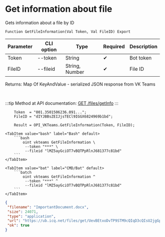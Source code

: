 ﻿---
sidebar_position: 3
description: Get information about file and other functions to work with VKTeams in the Open Integration Package, a free open-source integration library for 1C:Enterprise 8, OneScript and CLI
keywords: [1C, 1С, 1С:Enterprise, 1С:Enterprise 8.3, API, Integration, Services, Exchange, OneScript, CLI, VKTeams]
---


# Get information about file
 Gets information about a file by ID



`Function GetFileInformation(Val Token, Val FileID) Export`

  | Parameter | CLI option | Type | Required | Description |
  |-|-|-|-|-|
  | Token | --token | String | &#x2714; | Bot token |
  | FileID | --fileid | String, Number | &#x2714; | File ID |

  
  Returns:  Map Of KeyAndValue - serialized JSON response from VK Teams

<br/>

:::tip
Method at API documentation: [GET /files/getInfo](https://teams.vk.com/botapi/#/files/get_files_getInfo)
:::
<br/>



```bsl title="1C:Enterprise/OneScript code example"
    Token  = "001.3501506236.091...";
    FileID = "dIYJBBsZEIJjsTECl9IGGX6824969b1bd";

    Result = OPI_VKTeams.GetFileInformation(Token, FileID);
```
 

 <Tabs>
  
    <TabItem value="bash" label="Bash" default>
        ```bash
            oint vkteams GetFileInformation \
             --token "***" \
             --fileid "lMZ5ayGciOT7vBQTPpRlnJ681377c81bd"
        ```
    </TabItem>
  
    <TabItem value="bat" label="CMD/Bat" default>
        ```batch
            oint vkteams GetFileInformation ^
             --token "***" ^
             --fileid "lMZ5ayGciOT7vBQTPpRlnJ681377c81bd"
        ```
    </TabItem>
</Tabs>


```json title="Result"
{
 "filename": "ImportantDocument.docx",
 "size": 24071,
 "type": "application",
 "url": "https://ub.icq.net/files/get/UevBEtxoDvTP9STM9cQIqD3cQIsU2jgGpNtxbSBlFdSiwSsu7INUFnIi7yRznGcZOvYiRHvmcGjlSRRIBSLheI78aN9IU8MS2Gcl8eGiMBiIii9BTFH1d8iCYIsl8bhIP5PnwS47uAEIC9JZb18v40xImk9cQI/ImportantDocument.docx",
 "ok": true
}
```
